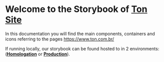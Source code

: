 

<Meta title="Introduction" />

# Welcome to the Storybook of [**Ton Site**](https://www.ton.com.br/)

In this documentation you will find the main components, containers and icons referring to the pages https://www.ton.com.br/

If running locally, our storybook can be found hosted to in 2 environments: ([**Homologation**](https://develop--62324e823eedf6003a36ccb9.chromatic.com/) or [**Production**](https://master--62324e823eedf6003a36ccb9.chromatic.com/)).

